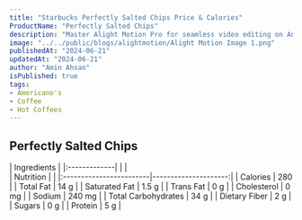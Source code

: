 ```yaml
---
title: "Starbucks Perfectly Salted Chips Price & Calories"
ProductName: "Perfectly Salted Chips" 
description: "Master Alight Motion Pro for seamless video editing on Android, iOS, and Tablets with our ultimate guide, unlocking advanced features and elevating your skills in 2024!"
image: "../../public/blogs/alightmotion/Alight Motion Image 1.png"
publishedAt: "2024-06-21"
updatedAt: "2024-06-21"
author: "Amin Ahsan"
isPublished: true
tags:
- Americano's
- Coffee
- Hot Coffees   
---
```


## Perfectly Salted Chips
  
<div className="tables-container">
  <div className="table-wrapper">
    | Ingredients  |
    |:-------------|
    |              |
  </div>
  <div className="table-wrapper">
    | Nutrition               |                      |  
    |:------------------------|---------------------:|
    | Calories                | 280                  |
    | Total Fat               | 14 g                 |
    | Saturated Fat           | 1.5 g                |
    | Trans Fat               | 0 g                  |
    | Cholesterol             | 0 mg                 |
    | Sodium                  | 240 mg               |
    | Total Carbohydrates     | 34 g                 |
    | Dietary Fiber           | 2 g                  |
    | Sugars                  | 0 g                 |
    | Protein                 | 5 g                  |
  </div>
</div>

<style jsx>{`
  .tables-container {
    display: flex;
    flex-direction: row;
    gap: 30px;
  }
  .table-wrapper {
    width: 500px; /* Adjust as needed */
  }
  @media (max-width: 768px) {
    .tables-container {
      flex-direction: column;
      gap: 0px; /* Adjust as needed */
    }
    .table-wrapper {
      width: 100%; /* Adjust as needed */
    }
  }
`}</style>
